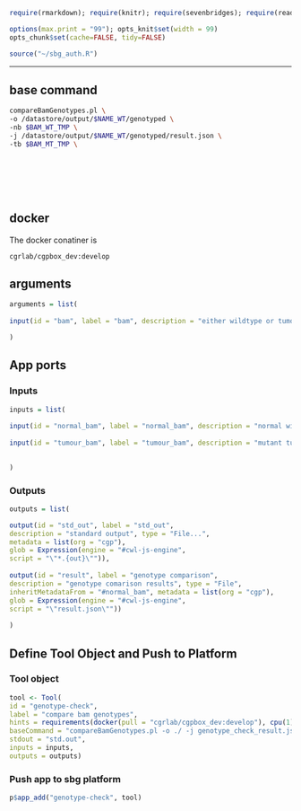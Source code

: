 ```r
require(rmarkdown); require(knitr); require(sevenbridges); require(readr)

options(max.print = "99"); opts_knit$set(width = 99)
opts_chunk$set(cache=FALSE, tidy=FALSE)

source("~/sbg_auth.R")

```

<hr>



## base command

```sh

compareBamGenotypes.pl \
-o /datastore/output/$NAME_WT/genotyped \
-nb $BAM_WT_TMP \
-j /datastore/output/$NAME_WT/genotyped/result.json \
-tb $BAM_MT_TMP \

```

<br><br><br><br>

## docker 

The docker conatiner is

``` cgrlab/cgpbox_dev:develop ```

## arguments

```r
arguments = list(
  
input(id = "bam", label = "bam", description = "either wildtype or tumour bam", type = "File", prefix = "-i")

)

```
## App ports {.tabset .tabset-fade .tabset-tabs}

### Inputs

```r
inputs = list(
  
input(id = "normal_bam", label = "normal_bam", description = "normal wildtype bam", type = "File", prefix = "-nb", stageInput = "link", secondaryFiles = list(".bai")),
  
input(id = "tumour_bam", label = "tumour_bam", description = "mutant tumour bam", type = "File", prefix = "-tb", stageInput = "link", secondaryFiles = list(".bai"))
  

)

```

### Outputs

```r

outputs = list(

output(id = "std_out", label = "std_out", 
description = "standard output", type = "File...",
metadata = list(org = "cgp"),
glob = Expression(engine = "#cwl-js-engine",
script = "\"*.{out}\"")),
  
output(id = "result", label = "genotype comparison", 
description = "genotype comarison results", type = "File",
inheritMetadataFrom = "#normal_bam", metadata = list(org = "cgp"),
glob = Expression(engine = "#cwl-js-engine",
script = "\"result.json\""))
  
)


```

## Define Tool Object and Push to Platform {.tabset .tabset-fade .tabset-tabs}
  
### Tool object

```r

tool <- Tool(
id = "genotype-check", 
label = "compare bam genotypes",
hints = requirements(docker(pull = "cgrlab/cgpbox_dev:develop"), cpu(1), mem(1000)),
baseCommand = "compareBamGenotypes.pl -o ./ -j genotype_check_result.json",
stdout = "std.out",
inputs = inputs,
outputs = outputs)


```

### Push app to sbg platform

```r

p$app_add("genotype-check", tool)


```

